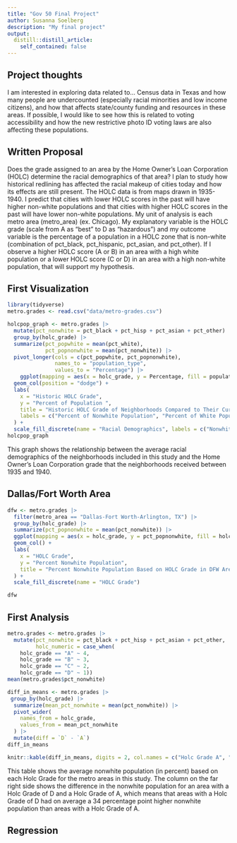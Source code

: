 ```yaml
---
title: "Gov 50 Final Project"
author: Susanna Soelberg
description: "My final project"
output:
  distill::distill_article:
    self_contained: false
---
```




## Project thoughts

I am interested in exploring data related to...
Census data in Texas and how many people are undercounted (especially racial minorities and low income citizens), and how that affects state/county funding and resources in these areas. If possible, I would like to see how this is related to voting accessibility and how the new restrictive photo ID voting laws are also affecting these populations.

## Written Proposal

Does the grade assigned to an area by the Home Owner's Loan Corporation (HOLC) determine the racial demographics of that area? I plan to study how historical redlining has affected the racial makeup of cities today and how its effects are still present. The HOLC data is from maps drawn in 1935-1940. I predict that cities with lower HOLC scores in the past will have higher non-white populations and that cities with higher HOLC scores in the past will have lower non-white populations. My unit of analysis is each metro area (metro_area) (ex. Chicago). My explanatory variable is the HOLC grade (scale from A as "best" to D as "hazardous") and my outcome variable is the percentage of a population in a HOLC zone that is non-white (combination of pct_black, pct_hispanic, pct_asian, and pct_other). If I observe a higher HOLC score (A or B) in an area with a high white population or a lower HOLC score (C or D) in an area with a high non-white population, that will support my hypothesis. 

## First Visualization

```r
library(tidyverse)
metro.grades <- read.csv("data/metro-grades.csv")

holcpop_graph <- metro.grades |>
  mutate(pct_nonwhite = pct_black + pct_hisp + pct_asian + pct_other) |>
  group_by(holc_grade) |>
  summarize(pct_popwhite = mean(pct_white),
            pct_popnonwhite = mean(pct_nonwhite)) |>
  pivot_longer(cols = c(pct_popwhite, pct_popnonwhite), 
               names_to = "population_type",
               values_to = "Percentage") |>
    ggplot(mapping = aes(x = holc_grade, y = Percentage, fill = population_type)) +
  geom_col(position = "dodge") + 
  labs(
    x = "Historic HOLC Grade",
    y = "Percent of Population ",
    title = "Historic HOLC Grade of Neighborhoods Compared to Their Current Racial Makeup",
    labels = c("Percent of Nonwhite Population", "Percent of White Population")
  ) +
  scale_fill_discrete(name = "Racial Demographics", labels = c("Nonwhite Population", "White Population"))
holcpop_graph

```
This graph shows the relationship between the average racial demographics of the neighborhoods included in this study and the Home Owner's Loan Corporation grade that the neighborhoods received between 1935 and 1940.


## Dallas/Fort Worth Area

```r
dfw <- metro.grades |>
  filter(metro_area == "Dallas-Fort Worth-Arlington, TX") |>
  group_by(holc_grade) |>
  summarize(pct_popnonwhite = mean(pct_nonwhite)) |>
  ggplot(mapping = aes(x = holc_grade, y = pct_popnonwhite, fill = holc_grade)) + 
  geom_col() + 
  labs(
    x = "HOLC Grade",
    y = "Percent Nonwhite Population",
    title = "Percent Nonwhite Population Based on HOLC Grade in DFW Area"
  ) + 
  scale_fill_discrete(name = "HOLC Grade")

dfw
```


## First Analysis

```r
metro.grades <- metro.grades |>
  mutate(pct_nonwhite = pct_black + pct_hisp + pct_asian + pct_other,
         holc_numeric = case_when(
    holc_grade == "A" ~ 4,
    holc_grade == "B" ~ 3,
    holc_grade == "C" ~ 2, 
    holc_grade == "D" ~ 1))
mean(metro.grades$pct_nonwhite)

diff_in_means <- metro.grades |>
 group_by(holc_grade) |>
  summarize(mean_pct_nonwhite = mean(pct_nonwhite)) |>
  pivot_wider(
    names_from = holc_grade,
    values_from = mean_pct_nonwhite
  ) |>
  mutate(diff = `D` - `A`)
diff_in_means

knitr::kable(diff_in_means, digits = 2, col.names = c("Holc Grade A", "Holc Grade B", "Holc Grade C", "Holc Grade D", "Difference between D and A"), caption = "Average Nonwhite Population (%) Based on Holc Grade")

```

This table shows the average nonwhite population (in percent) based on each Holc Grade for the metro areas in this study. The column on the far right side shows the difference in the nonwhite population for an area with a Holc Grade of D and a Holc Grade of A, which means that areas with a Holc Grade of D had on average a 34 percentage point higher nonwhite population than areas with a Holc Grade of A. 


## Regression

```r

```




















